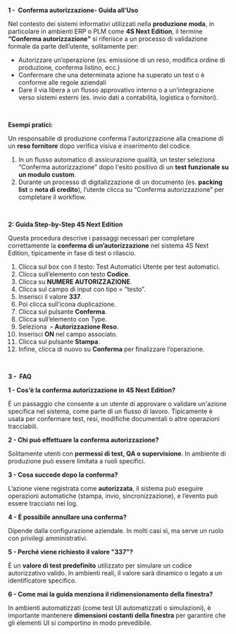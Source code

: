 **1 -  Conferma autorizzazione- Guida all’Uso**

Nel contesto dei sistemi informativi utilizzati nella **produzione moda**, in particolare in ambienti ERP o PLM come **4S Next Edition**, il termine **“Conferma autorizzazione”** si riferisce a un processo di validazione formale da parte dell’utente, solitamente per:

* Autorizzare un’operazione (es. emissione di un reso, modifica ordine di produzione, conferma listino, ecc.)
* Confermare che una determinata azione ha superato un test o è conforme alle regole aziendali
* Dare il via libera a un flusso approvativo interno o a un’integrazione verso sistemi esterni (es. invio dati a contabilità, logistica o fornitori).

 

**Esempi pratici:**

Un responsabile di produzione conferma l'autorizzazione alla creazione di un **reso fornitore** dopo verifica visiva e inserimento del codice.

1. In un flusso automatico di assicurazione qualità, un tester seleziona “Conferma autorizzazione” dopo l'esito positivo di un **test funzionale su un modulo custom**.
2. Durante un processo di digitalizzazione di un documento (es. **packing list** o **nota di credito**), l’utente clicca su “Conferma autorizzazione” per completare il workflow.

 

**2: Guida Step-by-Step 4S Next Edition**

Questa procedura descrive i passaggi necessari per completare correttamente la **conferma di un’autorizzazione** nel sistema 4S Next Edition, tipicamente in fase di test o rilascio.

1. Clicca sul box con il testo: Test Automatici Utente per test automatici.
2. Clicca sull’elemento con testo **Codice**.
3. Clicca su **NUMERE AUTORIZZAZIONE**.
4. Clicca sul campo di input con tipo = “testo”.
5. Inserisci il valore **337**.
6. Poi clicca sull’icona duplicazione.
7. Clicca sul pulsante **Conferma**.
8. Clicca sull’elemento con Type.
9. Seleziona  **- Autorizzazione Reso**.
10. Inserisci **ON** nel campo associato.
11. Clicca sul pulsante **Stampa**.
12. Infine, clicca di nuovo su **Conferma** per finalizzare l’operazione.

 

**3 -  FAQ**

**1 - Cos'è la conferma autorizzazione in 4S Next Edition?**

È un passaggio che consente a un utente di approvare o validare un'azione specifica nel sistema, come parte di un flusso di lavoro. Tipicamente è usata per confermare test, resi, modifiche documentali o altre operazioni tracciabili.

**2 - Chi può effettuare la conferma autorizzazione?**

Solitamente utenti con **permessi di test, QA o supervisione**. In ambiente di produzione può essere limitata a ruoli specifici.

**3 - Cosa succede dopo la conferma?**

L’azione viene registrata come **autorizzata**, il sistema può eseguire operazioni automatiche (stampa, invio, sincronizzazione), e l’evento può essere tracciato nei log.

**4 - È possibile annullare una conferma?**

Dipende dalla configurazione aziendale. In molti casi sì, ma serve un ruolo con privilegi amministrativi.

**5 - Perché viene richiesto il valore "337"?**

È un **valore di test predefinito** utilizzato per simulare un codice autorizzativo valido. In ambienti reali, il valore sarà dinamico o legato a un identificatore specifico.

**6 - Come mai la guida menziona il ridimensionamento della finestra?**

In ambienti automatizzati (come test UI automatizzati o simulazioni), è importante mantenere **dimensioni costanti della finestra** per garantire che gli elementi UI si comportino in modo prevedibile.